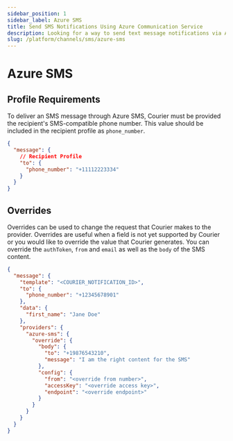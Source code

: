 ```yaml
---
sidebar_position: 1
sidebar_label: Azure SMS
title: Send SMS Notifications Using Azure Communication Service
description: Looking for a way to send text message notifications via Azure? This step-by-step tutorial will show you how to integrate Azure Communication Service SMS API the easy way.
slug: /platform/channels/sms/azure-sms
---
```


# Azure SMS

## Profile Requirements

To deliver an SMS message through Azure SMS, Courier must be provided the recipient's SMS-compatible phone number. This value should be included in the recipient profile as `phone_number`.

```json title=JSON
{
  "message": {
    // Recipient Profile
    "to": {
      "phone_number": "+11112223334"
    }
  }
}
```

## Overrides

Overrides can be used to change the request that Courier makes to the provider. Overrides are useful when a field is not yet supported by Courier or you would like to override the value that Courier generates. You can override the `authToken`, `from` and `email` as well as the `body` of the SMS content.

```json title=JSON
{
  "message": {
    "template": "<COURIER_NOTIFICATION_ID>",
    "to": {
      "phone_number": "+12345678901"
    },
    "data": {
      "first_name": "Jane Doe"
    },
    "providers": {
      "azure-sms": {
        "override": {
          "body": {
            "to": "+19876543210",
            "message": "I am the right content for the SMS"
          },
          "config": {
            "from": "<override from number>",
            "accessKey": "<override access key>",
            "endpoint": "<override endpoint>"
          }
        }
      }
    }
  }
}
```
